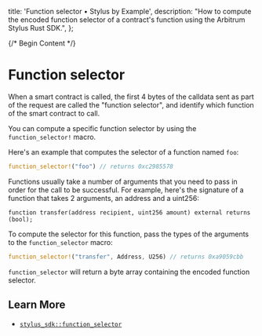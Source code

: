   title: 'Function selector • Stylus by Example',
  description:
    "How to compute the encoded function selector of a contract's function using the Arbitrum Stylus Rust SDK.",
};

{/* Begin Content */}

# Function selector

When a smart contract is called, the first 4 bytes of the calldata sent as part of the request are called the "function selector", and identify which function of the smart contract to call.

You can compute a specific function selector by using the `function_selector!` macro.

Here's an example that computes the selector of a function named `foo`:

```rust
function_selector!("foo") // returns 0xc2985578
```

Functions usually take a number of arguments that you need to pass in order for the call to be successful. For example, here's the signature of a function that takes 2 arguments, an address and a uint256:

```solidity
function transfer(address recipient, uint256 amount) external returns (bool);
```

To compute the selector for this function, pass the types of the arguments to the `function_selector` macro:

```rust
function_selector!("transfer", Address, U256) // returns 0xa9059cbb
```

`function_selector` will return a byte array containing the encoded function selector.

## Learn More

- [`stylus_sdk::function_selector`](https://docs.rs/stylus-sdk/latest/stylus_sdk/macro.function_selector.html)

